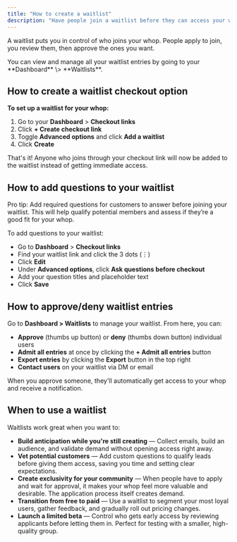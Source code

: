 ```yaml
---
title: "How to create a waitlist"
description: "Have people join a waitlist before they can access your whop"
---
```


A waitlist puts you in control of who joins your whop. People apply to join, you review them, then approve the ones you want.

<Tip>
  You can view and manage all your waitlist entries by going to your **Dashboard** \> **Waitlists**.
</Tip>

## How to create a waitlist checkout option

**To set up a waitlist for your whop:**

1. Go to your **Dashboard** \> **Checkout links**
2. Click **\+ Create checkout link**
3. Toggle **Advanced options** and click **Add a waitlist**
4. Click **Create**

That's it\! Anyone who joins through your checkout link will now be added to the waitlist instead of getting immediate access.

## How to add questions to your waitlist

Pro tip: Add required questions for customers to answer before joining your waitlist. This will help qualify potential members and assess if they’re a good fit for your whop.

To add questions to your waitlist:

- Go to **Dashboard** \> **Checkout links**
- Find your waitlist link and click the 3 dots (⋮)
- Click **Edit**
- Under **Advanced options**, click **Ask questions before checkout**
- Add your question titles and placeholder text
- Click **Save**

## How to approve/deny waitlist entries

Go to **Dashboard \> Waitlists** to manage your waitlist. From here, you can:

- **Approve** (thumbs up button) or **deny** (thumbs down button) individual users
- **Admit all entries** at once by clicking the **\+ Admit all entries** button
- **Export entries** by clicking the **Export** button in the top right
- **Contact users** on your waitlist via DM or email

When you approve someone, they'll automatically get access to your whop and receive a notification.

## When to use a waitlist

Waitlists work great when you want to:

- **Build anticipation while you're still creating** — Collect emails, build an audience, and validate demand without opening access right away.
- **Vet potential customers** — Add custom questions to qualify leads before giving them access, saving you time and setting clear expectations.
- **Create exclusivity for your community** — When people have to apply and wait for approval, it makes your whop feel more valuable and desirable. The application process itself creates demand.
- **Transition from free to paid** — Use a waitlist to segment your most loyal users, gather feedback, and gradually roll out pricing changes.
- **Launch a limited beta** — Control who gets early access by reviewing applicants before letting them in. Perfect for testing with a smaller, high-quality group.